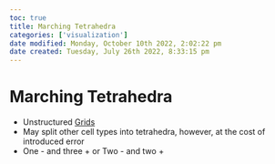 ```yaml
---
toc: true
title: Marching Tetrahedra
categories: ['visualization']
date modified: Monday, October 10th 2022, 2:02:22 pm
date created: Tuesday, July 26th 2022, 8:33:15 pm
---
```


# Marching Tetrahedra
- Unstructured [Grids](Grids.qmd)
- May split other cell types into tetrahedra, however, at the cost of introduced error
- One - and three + or Two - and two +




